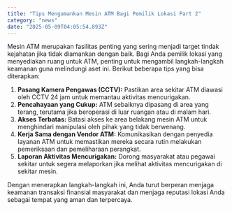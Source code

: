 ```yaml
---
title: "Tips Mengamankan Mesin ATM Bagi Pemilik Lokasi Part 2"
category: "news"
date: "2025-05-09T04:05:54.893Z"
---
```


Mesin ATM merupakan fasilitas penting yang sering menjadi target tindak kejahatan jika tidak diamankan dengan baik. Bagi Anda pemilik lokasi yang menyediakan ruang untuk ATM, penting untuk mengambil langkah-langkah keamanan guna melindungi aset ini. Berikut beberapa tips yang bisa diterapkan:

1. **Pasang Kamera Pengawas (CCTV):** Pastikan area sekitar ATM diawasi oleh CCTV 24 jam untuk memantau aktivitas mencurigakan.
2. **Pencahayaan yang Cukup:** ATM sebaiknya dipasang di area yang terang, terutama jika beroperasi di luar ruangan atau di malam hari.
3. **Akses Terbatas:** Batasi akses ke area belakang mesin ATM untuk menghindari manipulasi oleh pihak yang tidak berwenang.
4. **Kerja Sama dengan Vendor ATM:** Komunikasikan dengan penyedia layanan ATM untuk memastikan mereka secara rutin melakukan pemeriksaan dan pemeliharaan perangkat.
5. **Laporan Aktivitas Mencurigakan:** Dorong masyarakat atau pegawai sekitar untuk segera melaporkan jika melihat aktivitas mencurigakan di sekitar mesin.

Dengan menerapkan langkah-langkah ini, Anda turut berperan menjaga keamanan transaksi finansial masyarakat dan menjaga reputasi lokasi Anda sebagai tempat yang aman dan terpercaya.